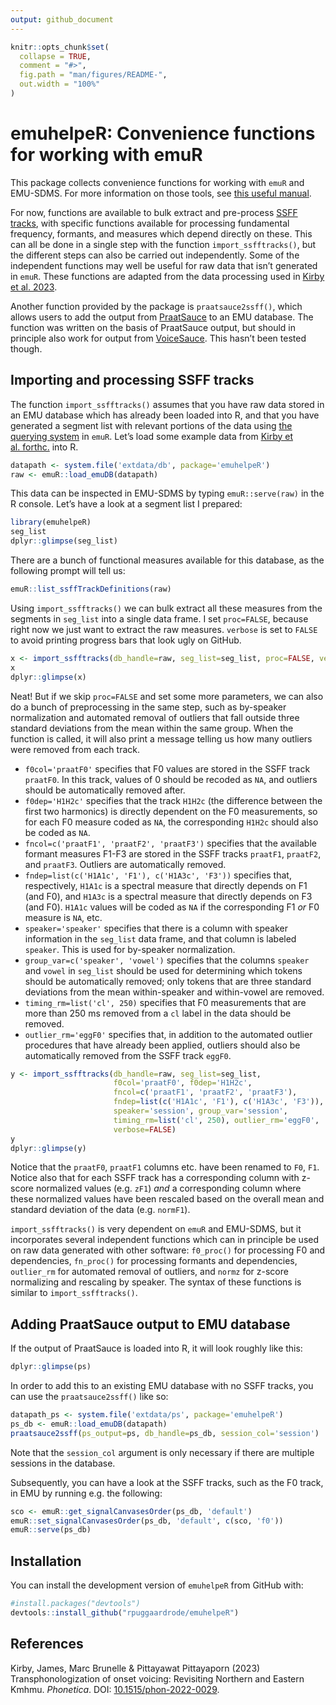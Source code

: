 ```yaml
---
output: github_document
---
```


<!-- README.md is generated from README.Rmd. Please edit that file -->

```r
knitr::opts_chunk$set(
  collapse = TRUE,
  comment = "#>",
  fig.path = "man/figures/README-",
  out.width = "100%"
)
```

# emuhelpeR: Convenience functions for working with emuR

<!-- badges: start -->
<!-- badges: end -->

This package collects convenience functions for working with `emuR` and 
EMU-SDMS. For more information on those tools, see 
[this useful manual](https://ips-lmu.github.io/The-EMU-SDMS-Manual/index.html).

For now, functions are available to bulk extract and pre-process
[SSFF tracks](https://ips-lmu.github.io/The-EMU-SDMS-Manual/chap-sigDataExtr.html#extracting-pre-defined-tracks),
with specific functions available for processing fundamental frequency,
formants, and measures which depend directly on these.
This can all be done in a single step with the function `import_ssfftracks()`,
but the different steps can also be carried out independently.
Some of the independent functions may well be useful for raw data that isn't
generated in `emuR`.
These functions are adapted from the data processing used in 
[Kirby et al. 2023](https://doi.org/10.17605/OSF.IO/WV6QZ).

Another function provided by the package is `praatsauce2ssff()`,
which allows users to add the output from [PraatSauce](https://github.com/kirbyj/praatsauce)
to an EMU database. The function was written on the basis of PraatSauce output,
but should in principle also work for output from [VoiceSauce](http://www.phonetics.ucla.edu/voicesauce/).
This hasn't been tested though.

## Importing and processing SSFF tracks

The function `import_ssfftracks()` assumes that you have raw data stored
in an EMU database which has already been loaded into R, and that you have
generated a segment list with relevant portions of the data using 
[the querying system](https://ips-lmu.github.io/The-EMU-SDMS-Manual/chap-querysys.html) 
in `emuR`. Let's load some example data from
[Kirby et al. forthc.](https://doi.org/10.17605/OSF.IO/WV6QZ)
into R.

```r
datapath <- system.file('extdata/db', package='emuhelpeR')
raw <- emuR::load_emuDB(datapath)
```

This data can be inspected in EMU-SDMS by typing `emuR::serve(raw)` in the R
console. Let's have a look at a segment list I prepared:

```r
library(emuhelpeR)
seg_list
dplyr::glimpse(seg_list)
```

There are a bunch of functional measures available for this database, as the
following prompt will tell us:

```r
emuR::list_ssffTrackDefinitions(raw)
```

Using `import_ssfftracks()` we can bulk extract all these measures from the
segments in `seg_list` into a single data frame. I set `proc=FALSE`, 
because right now we just want to extract the raw measures. `verbose` is set to
`FALSE` to avoid printing progress bars that look ugly on GitHub.

```r
x <- import_ssfftracks(db_handle=raw, seg_list=seg_list, proc=FALSE, verbose=FALSE)
x
dplyr::glimpse(x)
```

Neat! But if we skip `proc=FALSE` and set some more parameters, we can also do
a bunch of preprocessing in the same step, such as by-speaker normalization and
automated removal of outliers that fall outside three standard deviations from
the mean within the same group. When the function is called, it will also print
a message telling us how many outliers were removed from each track.

* `f0col='praatF0'` specifies that F0 values are stored in the SSFF track
`praatF0`. In this track, values of 0 should be recoded as `NA`, and outliers
should be automatically removed after.
* `f0dep='H1H2c'` specifies that the track `H1H2c` (the difference between the
first two harmonics) is directly dependent on the F0 measurements, so for each
F0 measure coded as `NA`, the corresponding `H1H2c` should also be coded as `NA`.
* `fncol=c('praatF1', 'praatF2', 'praatF3')` specifies that the available formant
measures F1-F3 are stored in the SSFF tracks `praatF1`, `praatF2`, and `praatF3`.
Outliers are automatically removed.
* `fndep=list(c('H1A1c', 'F1'), c('H1A3c', 'F3'))` specifies that, respectively,
`H1A1c` is a spectral measure that directly depends on F1 (and F0), and `H1A3c`
is a spectral measure that directly depends on F3 (and F0). `H1A1c` values will
be coded as `NA` if the corresponding F1 *or* F0 measure is `NA`, etc.
* `speaker='speaker'` specifies that there is a column with speaker information
in the `seg_list` data frame, and that column is labeled `speaker`. This is used
for by-speaker normalization. 
* `group_var=c('speaker', 'vowel')` specifies that the columns `speaker` and 
`vowel` in `seg_list` should be used for determining which tokens should be 
automatically removed; only tokens that are three standard deviations from the
mean within-speaker and within-vowel are removed.
* `timing_rm=list('cl', 250)` specifies that F0 measurements that are more than
250 ms removed from a `cl` label in the data should be removed. 
* `outlier_rm='eggF0'` specifies that, in addition to the automated outlier
procedures that have already been applied, outliers should also be automatically
removed from the SSFF track `eggF0`.

```r
y <- import_ssfftracks(db_handle=raw, seg_list=seg_list,
                       f0col='praatF0', f0dep='H1H2c', 
                       fncol=c('praatF1', 'praatF2', 'praatF3'),
                       fndep=list(c('H1A1c', 'F1'), c('H1A3c', 'F3')),
                       speaker='session', group_var='session',
                       timing_rm=list('cl', 250), outlier_rm='eggF0',
                       verbose=FALSE)
y
dplyr::glimpse(y)
```

Notice that the `praatF0`, `praatF1` columns etc. have been renamed to `F0`,
`F1`. Notice also that for each SSFF track has a corresponding column with
z-score normalized values (e.g. `zF1`) *and* a corresponding column where these
normalized values have been rescaled based on the overall mean and standard
deviation of the data (e.g. `normF1`).

`import_ssfftracks()` is very dependent on `emuR` and EMU-SDMS, but it
incorporates several independent functions which can in principle be used on
raw data generated with other software: `f0_proc()` for processing F0 and
dependencies, `fn_proc()` for processing formants and dependencies,
`outlier_rm` for automated removal of outliers, and `normz` for z-score 
normalizing and rescaling by speaker. The syntax of these functions is similar
to `import_ssfftracks()`.

## Adding PraatSauce output to EMU database

If the output of PraatSauce is loaded into R, it will look roughly like this:

```r
dplyr::glimpse(ps)
```

In order to add this to an existing EMU database with no SSFF tracks, you can 
use the `praatsauce2ssff()` like so:

```r
datapath_ps <- system.file('extdata/ps', package='emuhelpeR')
ps_db <- emuR::load_emuDB(datapath)
praatsauce2ssff(ps_output=ps, db_handle=ps_db, session_col='session')
```

Note that the `session_col` argument is only necessary if there are multiple sessions in the database.

Subsequently, you can have a look at the SSFF tracks, such as the F0 track,
in EMU by running e.g. the following:

```r
sco <- emuR::get_signalCanvasesOrder(ps_db, 'default')
emuR::set_signalCanvasesOrder(ps_db, 'default', c(sco, 'f0'))
emuR::serve(ps_db)
```

## Installation

You can install the development version of `emuhelpeR` from GitHub with:

```r
#install.packages("devtools")
devtools::install_github("rpuggaardrode/emuhelpeR")
```

## References

Kirby, James, Marc Brunelle & Pittayawat Pittayaporn (2023) Transphonologization of onset voicing: Revisiting Northern and Eastern Kmhmu. *Phonetica*. DOI: [10.1515/phon-2022-0029](https://doi.org/10.1515/phon-2022-0029).
